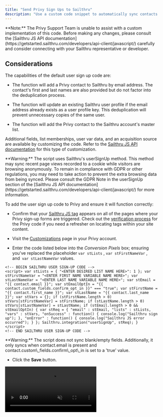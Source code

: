 ```yaml
---
title: "Send Privy Sign Ups to Sailthru"
description: "Use a custom code snippet to automatically sync contacts collected by Privy to Sailthru."
---
```


<Note>
  **Note:** The Privy Support Team is unable to assist with a custom implementation of this code. Before making any changes, please consult the [Sailthru JS API documentation](https://getstarted.sailthru.com/developers/api-client/javascript/) carefully and consider connecting with your Sailthru representative or developer. 
</Note>

## Considerations

The capabilities of the default user sign up code are:

* The function will add a Privy contact to Sailthru by email address. The contact's first and last names are also provided but do not factor into the deduplication process. 

* The function will update an existing Sailthru user profile if the email address already exists as a user profile key. This deduplication will prevent unnecessary copies of the same user.

* The function will add the Privy contact to the Sailthru account's master list. 

Additional fields, list memberships, user var data, and an acquisition source are available by customizing the code. Refer to the [Sailthru JS API documentation](https://getstarted.sailthru.com/developers/api-client/javascript/) for this type of customization.

<Warning>
  **Warning:** The script uses Sailthru's userSignUp method. This method may sync recent page views recorded to a cookie while visitors are browsing anonymously. To remain in compliance with GDPR or other regulations, you may need to take action to prevent the extra browsing data from being synced. Please consult the GDPR Note in the userSignUp section of the [Sailthru JS API documentation](https://getstarted.sailthru.com/developers/api-client/javascript/) for more information.
</Warning>

To add the user sign up code to Privy and ensure it will function correctly:

* Confirm that your [Sailthru JS tag](https://getstarted.sailthru.com/developers/api-client/javascript/) appears on all of the pages where your Privy sign-up forms are triggered. Check out the [verification process](https://privy.helpscoutdocs.com/article/73-install-privy-on-your-site) for the Privy code if you need a refresher on locating tags within your site content.

* Visit the [Customizations](https://dashboard.privy.com/settings/customizations) page in your Privy account.

* Enter the code listed below into the *Conversion Pixels* box; ensuring you've replaced the placeholder `var stLists` , `var stFirstNameVar` , and` var stLastNameVar` values. 

```
<!-- BEGIN SAILTHRU USER SIGN-UP CODE -->
<script> var stLists = { "<ENTER DESIRED LIST NAME HERE>": 1 }; var stFirstNameVar = "<ENTER FIRST NAME VARIABLE NAME HERE>"; var stLastNameVar = "<ENTER LAST NAME VARIABLE NAME HERE>"; var stEmail = "{{ contact.email }}"; var stEmailOptIn = "{{ contact.custom_fields.confirm_opt_in }}" === "true"; var stFirstName = "{{ contact.first_name }}"; var stLastName = "{{ contact.last_name }}"; var stVars = {}; if (stFirstName.length > 0) stVars[stFirstNameVar] = stFirstName; if (stLastName.length > 0) stVars[stLastNameVar] = stLastName; if (stEmail.length > 0 && stEmailOptIn) { var stReq = { "email" : stEmail, "lists" : stLists, "vars" : stVars, "onSuccess" : function() { console.log("Sailthru sign up"); }, "onError" : function() { console.log("Sailthru JS error occurred"); } }; Sailthru.integration("userSignUp", stReq); } </script>
<!-- END SAILTHRU USER SIGN-UP CODE -->
```

<Warning>
  **Warning:** The script does not sync blank/empty fields. Additionally, it only syncs when contact.email is present and contact.custom\_fields.confirm\_opt\_in is set to a 'true' value. 
</Warning>

* Click the **Save** button.&#x20;

<video autoPlay muted loop playsInline className="add-sailthru-code" src="/images/integrations/sailthru-install-code.mp4" />